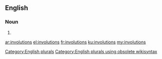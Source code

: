 ==English==

===Noun===
{{head|en}}

# {{plural of|involution}}

[[Category:English plurals]][[Category:English plurals using obsolete wikisyntax]]

[[ar:involutions]]
[[el:involutions]]
[[fr:involutions]]
[[ku:involutions]]
[[my:involutions]]